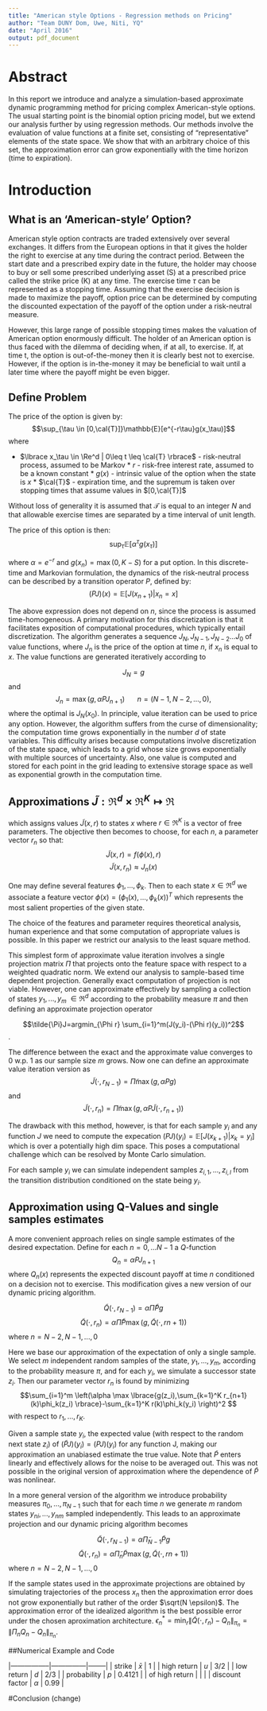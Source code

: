 ```yaml
--- 
title: "American style Options - Regression methods on Pricing" 
author: "Team DUNY Dom, Uwe, Niti, YQ" 
date: "April 2016"
output: pdf_document
---
```



# Abstract
In this report we introduce and analyze a simulation-based
approximate dynamic programming method for pricing complex American-style
options. The usual starting point is the binomial option pricing model, but we
extend our analysis further by using regression methods. Our methods involve the
evaluation of value functions at a finite set, consisting of “representative”
elements of the state space. We show that with an arbitrary choice of this set,
the approximation error can grow exponentially with the time horizon (time to
expiration).


# Introduction 
## What is an 'American-style' Option?

American style option contracts are traded extensively over several exchanges.
It differs from the European options in that it gives the holder the right to
exercise at any time during the contract period. Between the start date and a
prescribed expiry date in the future, the holder may choose to buy or sell some
prescribed underlying asset (S) at a prescribed price called the strike price
(K) at any time. The exercise time $\tau$ can be represented as a stopping time.
Assuming that the exercise decision is made to maximize the payoff, option price
can be determined by computing the discounted expectation of the payoff of the
option under a risk-neutral measure.

However, this large range of possible stopping times makes the valuation of
American option enormously difficult. The holder of an American option is thus
faced with the dilemma of deciding when, if at all, to exercise. If, at time t,
the option is out-of-the-money then it is clearly best not to exercise. However,
if the option is in-the-money it may be beneficial to wait until a later time
where the payoff might be even bigger.

## Define Problem

The price of the option is given by: $$\sup_{\tau \in
[0,\cal{T}]}\mathbb{E}[e^{-r\tau}g(x_\tau)]$$ where

* $\lbrace x_\tau \in \Re^d | 0\leq t \leq \cal{T} \rbrace$ - risk-neutral
process, assumed to be Markov * $r$ - risk-free interest rate, assumed to be a
known constant * $g(x)$ - intrinsic value of the option when the state is $x$ *
$\cal{T}$ - expiration time, and the supremum is taken over stopping times that
assume values in $[0,\cal{T}]$

Without loss of generality it is assumed that $\mathcal{T}$ is equal to an
integer $N$ and that allowable exercise times are separated by a time interval
of unit length.

The price of this option is then: 
$$\sup_{\tau}\mathbb{E}[\alpha^{\tau}g(x_{\tau})]$$

where $\alpha = e^{-r}$ and $g(x_n)=\max(0,K-S)$ for a put option. In this discrete-time and Markovian
formulation, the dynamics of the risk-neutral process can be described by a
transition operator $P$, defined by: $$(PJ)(x) = \mathbb{E}[J(x_{n+1})| x_n=x]$$

The above expression does not depend on $n$, since the process is assumed
time-homogeneous. A primary motivation for this discretization is that it
facilitates exposition of computational procedures, which typically entail
discretization. The algorithm generates a sequence $J_N, J_{N-1}, J_{N-2}...
J_0$ of value functions, where $J_n$ is the price of the option at time $n$, if
$x_n$ is equal to $x$. The value functions are generated iteratively according
to

$$J_N = g$$ and $$J_n = \max(g,\alpha PJ_{n+1}) \hspace{20pt}
n=(N-1,N-2,\ldots,0),$$ where the optimal is $J_N(x_0)$. In principle, value
iteration can be used to price any option. However, the algorithm suffers from
the curse of dimensionality; the computation time grows exponentially in the
number $d$ of state variables. This difficulty arises because computations
involve discretization of the state space, which leads to a grid whose size
grows exponentially with multiple sources of uncertainty. Also, one value is
computed and stored for each point in the grid leading to extensive storage
space as well as exponential growth in the computation time.

## Approximations $\tilde{J}:\Re^d \times \Re^K \mapsto \Re$ 
which assigns values $\tilde{J}(x,r)$ to states $x$ where $r \in \Re^K$ is a vector of free
parameters. The objective then becomes to choose, for each $n$, a parameter
vector $r_n$ so that: $$\tilde{J}(x,r) =f(\phi(x),r)$$ $$\tilde{J}(x,r_n) \approx J_n(x)$$

One may define several features $\phi_1, ... , \phi_k$. Then to each state $x \in \Re ^d$ we associate a feature vector $\phi(x) = (\phi_1(x),...,\phi_k(x))^T$ which represents the most salient properties of the given state.

The choice of the features and parameter requires theoretical analysis, human experience and that some computation of appropriate values is possible. In this paper we restrict our analysis to the least square method.

This simplest form of approximate value iteration involves a single projection matrix $\Pi$ that projects onto the feature space with respect to a weighted quadratic norm. We extend our analysis to sample-based time dependent projection. Generally exact computation of projection is not viable. However, one can approximate effectively by sampling a collection of states $y_1,...,y_m$ $\in \Re^d$ according to the probability measure $\pi$ and then defining an approximate projection operator

$$\tilde{\Pi}J=argmin_{\Phi r} \sum_{i=1}^m(J(y_i)-(\Phi r)(y_i))^2$$.

The difference between the exact and the approximate value converges to 0 w.p. 1 as our sample size $m$ grows.
Now one can define an approximate value iteration version as 
$$\tilde{J}(\cdot,r_{N-1})=\tilde{\Pi}\max(g,\alpha Pg)$$
and
$$\tilde{J}(\cdot,r_{n})=\tilde{\Pi} \max(g,\alpha P\tilde{J}(\cdot,r_{n+1}))$$

The drawback with this method, however, is that for each sample $y_i$ and any function $J$ we need to compute the expecation $(PJ)(y_i)=\mathbb{E}[J(x_{k+1})|x_k=y_i]$ which is over a potentially high dim space. This poses a computational challenge which can be resolved by Monte Carlo simulation.

For each sample $y_i$ we can simulate independent samples $z_{i,1},...,z_{i,l}$ from the transition distribution conditioned on the state being $y_i$.

## Approximation using Q-Values and single samples estimates

A more convenient approach relies on single sample estimates of the desired expectation. 
Define for each $n=0,...N-1$ a $Q$-function 
$$Q_n= \alpha PJ_{n+1}$$
where $Q_n(x)$ represents the expected discount payoff at time $n$ conditioned on a decision not to exercise. This modification gives a new version of our dynamic pricing algorithm.

$$\tilde{Q}(\cdot, r_{N-1})=\alpha \tilde{\Pi} \tilde{P}g$$
$$\tilde{Q}(\cdot,r_n)=\alpha \tilde{\Pi} \tilde{P}\max(g,\tilde{Q}(\cdot,r{n+1}))$$
where $n=N-2,N-1,...,0$

Here we base our approximation of the expectation of only a single sample. We select $m$ independent random samples of the state, $y_1,...,y_m$, according to the probability measure $\pi$, and for each $y_i$, we simulate a successor state $z_i$. Then our parameter vector $r_n$ is found by minimizing 
$$\sum_{i=1}^m \left(\alpha \max \lbrace{g(z_i),\sum_{k=1}^K r_{n+1}(k)\phi_k(z_i) \rbrace}-\sum_{k=1}^K r(k)\phi_k(y_i) \right)^2 $$ with respect to  $r_1,...,r_K$.

Given a sample state $y_i$, the expected value (with respect to the random next state $z_i$) of $(\tilde{P}J)(y_i) = (PJ)(y_i$) for any function J, making our approximation an unabiased estimate the true value. Note that $\tilde{P}$ enters linearly and effectively allows for the noise to be averaged out. This was not possible in the original version of approximation where the dependence of $\tilde{P}$ was nonlinear.

In a more general version of the algorithm we introduce probability measures $\pi_0,...,\pi_{N-1}$ such that for each time $n$ we generate $m$ random states $y_{ni},...,y_{nm}$ sampled independently. This leads to an approximate projection and our dynamic pricing algorithm becomes 

$$\tilde{Q}(\cdot, r_{N-1})=\alpha \tilde{\Pi}_{N-1} \tilde{P}g$$
$$\tilde{Q}(\cdot,r_n)=\alpha \tilde{\Pi}_n \tilde{P}\max(g,\tilde{Q}(\cdot,r{n+1}))$$
where $n=N-2,N-1,...,0$

If the sample states used in the approximate projections are obtained by simulating trajectories of the process $x_n$ then the approximation error does not grow exponentially but rather of the order $\sqrt(N \epsilon)$. The approximation error of the idealized algorithm is the best possible error under the chosen aproximation architecture.
$\epsilon _n^ * =\min_r \|\tilde{Q}(\cdot, r_n)-Q_n \|_{\pi_n}=\|\Pi_nQ_n-Q_n\|_{\pi_n}$. 



##Numerical Example and Code



|-----------------|---------------|--------|
| strike          |   $\bar{x}$   |   1    |
| high return     |     $u$       |  3/2   |
| low return      |     $d$       |  2/3   |
| probability     |     $p$       | 0.4121 |
| of high return  |               |        |
| discount factor |   $\alpha$    |  0.99  |


#Conclusion (change)

